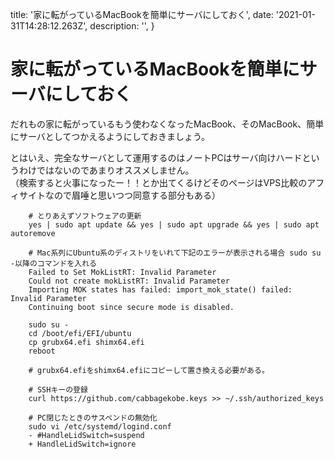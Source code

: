  title: '家に転がっているMacBookを簡単にサーバにしておく',
  date: '2021-01-31T14:28:12.263Z',
  description: '',
}

# 家に転がっているMacBookを簡単にサーバにしておく

だれもの家に転がっているもう使わなくなったMacBook、そのMacBook、簡単にサーバとしてつかえるようにしておきましょう。

とはいえ、完全なサーバとして運用するのはノートPCはサーバ向けハードというわけではないのであまりオススメしません。  
（検索すると火事になったー！！とか出てくるけどそのページはVPS比較のアフィサイトなので眉唾と思いつつ同意する部分もある）

```
    # とりあえずソフトウェアの更新
    yes | sudo apt update && yes | sudo apt upgrade && yes | sudo apt autoremove

    # Mac系列にUbuntu系のディストリをいれて下記のエラーが表示される場合 sudo su -以降のコマンドを入れる
    Failed to Set MokListRT: Invalid Parameter
    Could not create mokListRT: Invalid Parameter
    Importing MOK states has failed: import_mok_state() failed: Invalid Parameter
    Continuing boot since secure mode is disabled.

    sudo su -
    cd /boot/efi/EFI/ubuntu
    cp grubx64.efi shimx64.efi
    reboot

    # grubx64.efiをshimx64.efiにコピーして置き換える必要がある。

    # SSHキーの登録
    curl https://github.com/cabbagekobe.keys >> ~/.ssh/authorized_keys

    # PC閉じたときのサスペンドの無効化
    sudo vi /etc/systemd/logind.conf
    - #HandleLidSwitch=suspend
    + HandleLidSwitch=ignore
```
